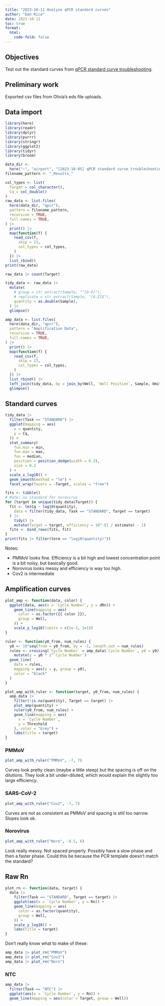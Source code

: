 ```yaml
---
title: "2023-10-11 Analyze qPCR standard curves"
author: "Dan Rice"
date: 2023-10-11
toc: true
format:
  html:
    code-fold: false
---
```

## Objectives

Test out the standard curves from [qPCR standard curve troubleshooting](https://docs.google.com/document/d/1QgVDCbxCimTYreh9c-vcOzAPWFt76mInmhXw5uPrevc/edit?usp=sharing).

## Preliminary work

Exported csv files from Olivia's eds file uploads.

## Data import

```r
library(here)
library(readr)
library(dplyr)
library(purrr)
library(stringr)
library(ggplot2)
library(tidyr)
library(broom)
```

```r
data_dir <-
  here("~", "airport", "[2023-10-05] qPCR standard curve troubleshooting")
filename_pattern <- "_Results_"
```


```r
col_types <- list(
  Target = col_character(),
  Cq = col_double()
)
raw_data <- list.files(
  here(data_dir, "qpcr"),
  pattern = filename_pattern,
  recursive = TRUE,
  full.names = TRUE,
) |>
  print() |>
  map(function(f) {
    read_csv(f,
      skip = 23,
      col_types = col_types,
    )
  }) |>
  list_rbind()
print(raw_data)
```

```r
raw_data |> count(Target)
```

```r
tidy_data <- raw_data |>
  mutate(
    # group = str_extract(Sample, "^[0-9]"),
    # replicate = str_extract(Sample, "[A-Z]$"),
    quantity = as.double(Sample),
  ) |>
  glimpse()
```

```r
amp_data <- list.files(
  here(data_dir, "qpcr"),
  pattern = "Amplification Data",
  recursive = TRUE,
  full.names = TRUE,
) |>
  print() |>
  map(function(f) {
    read_csv(f,
      skip = 23,
      col_types = col_types,
    )
  }) |>
  list_rbind() |>
  left_join(tidy_data, by = join_by(Well, `Well Position`, Sample, Omit, Target)) |>
  glimpse()
```

## Standard curves

```r
tidy_data |>
  filter(Task == "STANDARD") |>
  ggplot(mapping = aes(
    x = quantity,
    y = Cq,
  )) +
  stat_summary(
    fun.min = min,
    fun.max = max,
    fun = median,
    position = position_dodge(width = 0.2),
    size = 0.2
  ) +
  scale_x_log10() +
  geom_smooth(method = "lm") +
  facet_wrap(facets = ~Target, scales = "free")
```

```r
fits <- tibble()
# Note: no standard for norovirus
for (target in unique(tidy_data$Target)) {
  fit <- lm(Cq ~ log10(quantity),
    data = filter(tidy_data, Task == "STANDARD", Target == target)
  ) |>
    tidy() |>
    mutate(Target = target, efficiency = 10^-(1 / estimate) - 1)
  fits <- bind_rows(fits, fit)
}
print(fits |> filter(term == "log10(quantity)"))
```

Notes:

* PMMoV looks fine. Efficiency is a bit high and lowest concentration point is a bit noisy, but basically good.
* Norovirus looks messy and efficiency is way too high.
* Cov2 is intermediate

## Amplification curves

```r
plot_amp <- function(data, color) {
  ggplot(data, aes(x = `Cycle Number`, y = dRn)) +
    geom_line(mapping = aes(
      color = as.factor({{ color }}),
      group = Well,
    )) +
    scale_y_log10(limits = c(1e-3, 1e1))
}

ruler <- function(y0_from, num_rules) {
  y0 <- 10^seq(from = y0_from, by = -1, length.out = num_rules)
  rules <- crossing(`Cycle Number` = amp_data$`Cycle Number`, y0 = y0) |>
    mutate(y = y0 * 2^`Cycle Number`)
  geom_line(
    data = rules,
    mapping = aes(y = y, group = y0),
    color = "black"
  )
}

plot_amp_with_ruler <- function(target, y0_from, num_rules) {
  amp_data |>
    filter(!is.na(quantity), Target == target) |>
    plot_amp(quantity) +
    ruler(y0_from, num_rules) +
    geom_line(mapping = aes(
      x = `Cycle Number`,
      y = Threshold
    ), color = "Grey") +
    labs(title = target)
}
```

### PMMoV

```r
plot_amp_with_ruler("PMMoV", -7, 7)
```

Curves look pretty clean (maybe a little steep) but the spacing is off on the dilutions.
They look a bit under-diluted, which would explain the slightly too large efficiency.

### SARS-CoV-2

```r
plot_amp_with_ruler("Cov2", -7, 7)
```

Curves are not as consistent as PMMoV and spacing is still too narrow. Slopes look ok.

### Norovirus
```r
plot_amp_with_ruler("Noro", -8.5, 6)
```

Look really messy. Not spaced properly.
Possibly have a slow phase and then a faster phase.
Could this be because the PCR template doesn't match the standard?

## Raw Rn

```r
plot_rn <- function(data, target) {
  data |>
    filter(Task == "STANDARD", Target == target) |>
    ggplot(aes(x = `Cycle Number`, y = Rn)) +
    geom_line(mapping = aes(
      color = as.factor(quantity),
      group = Well,
    )) +
    scale_y_log10() +
    labs(title = target)
}
```

Don't really know what to make of these:

```r
amp_data |> plot_rn("PMMoV")
amp_data |> plot_rn("Cov2")
amp_data |> plot_rn("Noro")
```

### NTC

```r
amp_data |>
  filter(Task == "NTC") |>
  ggplot(aes(x = `Cycle Number`, y = Rn)) +
  geom_line(mapping = aes(color = Target, group = Well))
```
